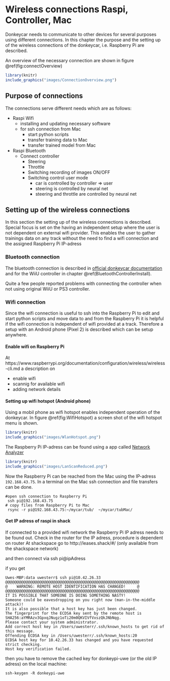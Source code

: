 # Wireless connections Raspi, Controller, Mac {#Conncectivity}

Donkeycar needs to communicate to other devices for several purposes using different connections. In this chapter the purpose and the setting up of the  wireless connections of the donkeycar, i.e. Raspberry Pi are described.

An overview of the necessary connection are shown in figure \@ref(fig:connectOverview) 

```r
library(knitr)
include_graphics("images/ConnectionOverview.png")
```


## Purpose of connections

The connections serve different needs which are as follows:

- Raspi Wifi
    - installing and updating necessary software
    - for ssh connection from Mac
        - start python scripts
        - transfer training data to Mac
        - transfer trained model from Mac
        
        
- Raspi Bluetooth
    - Connect controller
        - Steering
        - Throttle
        - Switching recording of images ON/OFF
        - Switching control user mode
            - car is controlled by controller => user
            - steering is controlled by neural net
            - steering and throttle are controlled by neural net
            
            
## Setting up of the wireless connections

In this section the setting up of the wireless connections is described. Special focus is set on the having an independent setup where the user is not dependent on external wifi provider. This enables the user to gather trainings data on any track without the need to find a wifi connection and the assigned Raspberry Pi IP-adress

### Bluetooth connection

The bluetooth connection is described in [official donkeycar documentation](http://docs.donkeycar.com/parts/controllers/) and for the WiiU controller in chapter \@ref(BluetoothControllerInstall).  

Quite a few people reported problems with connecting the controller when not using original WiiU or PS3 controller.


### Wifi connection

Since the wifi connection is useful to ssh into the Raspberry Pi to edit and start python scripts and move data to and from the Raspberry Pi it is helpful if the wifi connection is independent of wifi provided at a track. Therefore a setup with an Android phone (Pixel 2) is described which can be setup anywhere.

#### Enable wifi on Raspberry Pi

At https://www.raspberrypi.org/documentation/configuration/wireless/wireless-cli.md a description on


- enable wifi
- scannig for available wifi
- adding network details


#### Setting up wifi hotspot (Android phone)

Using a mobil phone as wifi hotspot enables independent operation of the donkeycar. In figure \@ref(fig:WifiHotspot) a screen shot of the wifi hotspot menu is shown.

```r
library(knitr)
include_graphics("images/WlanHotspot.png")
```



The Raspberry Pi IP-adress can be found using a app called [Network Analyzer](https://play.google.com/store/apps/details?id=net.techet.netanalyzerlite.an&hl=en)

```r
library(knitr)
include_graphics("images/LanScanReduced.png")
```

Now the Raspberry Pi can be reached from the Mac using the IP-adress `192.168.43.75`. In a terminal on the Mac ssh connection and file transfers can be done.

```
#open ssh connection to Raspberry Pi
 ssh pi@192.168.43.75
# copy files from Raspberry Pi to Mac  
 rsync -r pi@192.168.43.75:~/mycar/tub/  ~/mycar/tubMac/

```

#### Get IP adress of raspi in shack {#GetIp}

If connected to a provided wifi network the Raspberry Pi IP adress needs to be found out.
Check in the router for the IP adress, procedure is dependent on router
At shackspace go to http://leases.shack/#/ (only available from the shackspace network)

and then connect via ssh pi@ipAdress 

if you get 
```
Uwes-MBP:data uwesterr$ ssh pi@10.42.26.33
@@@@@@@@@@@@@@@@@@@@@@@@@@@@@@@@@@@@@@@@@@@@@@@@@@@@@@@@@@@
@    WARNING: REMOTE HOST IDENTIFICATION HAS CHANGED!     @
@@@@@@@@@@@@@@@@@@@@@@@@@@@@@@@@@@@@@@@@@@@@@@@@@@@@@@@@@@@
IT IS POSSIBLE THAT SOMEONE IS DOING SOMETHING NASTY!
Someone could be eavesdropping on you right now (man-in-the-middle attack)!
It is also possible that a host key has just been changed.
The fingerprint for the ECDSA key sent by the remote host is
SHA256:aYMRAzv3GpxqJNugz1oTi20m0QKVIVfVxszQkJNbNqg.
Please contact your system administrator.
Add correct host key in /Users/uwesterr/.ssh/known_hosts to get rid of this message.
Offending ECDSA key in /Users/uwesterr/.ssh/known_hosts:20
ECDSA host key for 10.42.26.33 has changed and you have requested strict checking.
Host key verification failed.
```

then you have to remove the cached key for donkeypi-uwe (or the old IP adress) on the local machine:

```
ssh-keygen -R donkeypi-uwe
```

